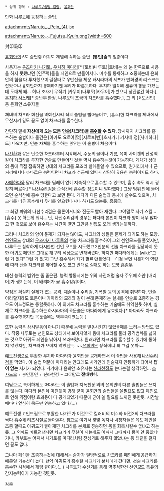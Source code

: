  * 상위 항목 : [[나루토/술법 일람]], [[윤회안]]

만화 [[나루토]]에 등장하는 술법.

attachment:/Naruto_-_Pein_(4).jpg

attachment:/Naruto_-_Fujutsu_Kyuin.png?width=600

封印吸印

[[윤회안]]의 6도 술법중 아귀도 계열에 속하는 술법. '''[봉인]술'''의 일종이다.

사용자는 [[우즈마키 나가토]], [[우치하 마다라]][* [토비(나루토)|토비]는 왜 눈 한쪽으로 사용을 하지 못했냐면 [인주력]들을 페인으로 만들어서다. 미수를 통제하고 조종하는데 윤회안의 힘을 다 투자했으며 결정타로 우반신을 체운 하시라마의 세포가 만화경의 리스크는 잡았으나 윤회안까지 통제하기엔 무리가 따른듯하다. 우치하 일족에 센쥬의 힘을 가졌는데 도대체 왜... 허나 초사기 무적기 [카무이(나루토)|카무이]가 있으니 상관없긴 하다.], [[우치하 사스케]][* 종반부 한정. 나루토의 조금의 차크라를 흡수했다.], 그 외 [육도선인] 등 윤회안 소유자들

체내의 차크라 회전을 역회전시켜 적의 술법을 빨아들이고, [흡수]한 차크라를 체내에서 무산시켜 밑도 끝도 없이 차크라를 흡수한다.

간단히 말해 '''자신에게 오는 모든 인술(차크라)을 [[흡수]]할 수 있다'''. 당시까지 차크라를 흡수하는 술법이나 물건은 [아카도 요로이|몇][지로보|번][호시가키 키사메|정][사메하다|도] 나왔지만, 인술 자체를 흡수하는 경우는 이 술법이 처음이다.

[[나선환]]과 같은 단순한 차크라부터 시작해서, 수둔의 물이나 기름, 육미 사이켄의 산성액 같이 차크라를 투자한 인술로 만들어진 것들 역시 흡수하는것이 가능하다. 게다가 상대의 몸에 직접 접촉하면 상대의 차크라를 모조리 빨아들일 수 있으므로, 원거리에서나 근거리에서나 까다로운 능력이면서 차크라 수급에 있어서 상당히 유용한 능력이기도 하다.

[[사메하다]]와 달리 차크라를 딜레이 없이 지속적으로 흡수할 수 있으며, 흡수 속도 역시 굉장히 빠르다.[* [[나선수리검]]을 순식간에 흡수할 정도이니 말다했다.] 그냥 범위 안에 들어오면 순식간에 흡수 당한다고 보면 된다. 게다가 다른 술법과 동시에 쓸수도 있으며, 차크라를 너무 흡수해서 무리를 일으킨다거나 하지도 않는듯. [[흠좀무]].

그 최강 파워의 나선수리검은 물론이거니와 진둔도 빨아 재낀다. 그야말로 사기 스킬… [흡수] 못 하는게 뭐냐… 단, 나선수리검의 경우는 마다라 본인이 차크라 양이 너무 많다고 한 것으로 보아 흡수하는 시간이 길면 그만큼 빈틈도 오래 생기는듯하다.

그러나 차크라의 양이 문제가 되지는 않아도, 차크라의 성질은 문제가 되기도 하는 모양. [[선인모드]] 상태의 [[우즈마키 나루토]]의 선술 차크라를 흡수하여 그의 선인모드를 풀었지만, 나루토는 침착하게 다시한번 선인 모드를 시도했고 2인분의 선술 차크라를 감당하지 못한 아귀도 페인은 그대로 개구리 석상으로 변해버렸다. 하지만 마다라에게는 [wiki:"그런 거 없다"그런 거 없고] 그냥 흡수해서 자기 껄로 만들었다... 이걸 보면 사용자의 역량에 따라 선술 차크라를 제어할 수도 있고 반대로 실패도 하는 모양.[[흠좀무]]

대신 능력의 범위는 좀 좁은편. 능력 발동시에는 위의 사진처럼 술자 주위에 하얀 [배리어]가 생기는데, 이 배리어가 곧 흡수범위이다.

약점은 확실히 실체가 있는 공격. 체술이나 수리검, 기폭찰 등의 공격에 취약하다. 인술이라할지라도 토둔이나 가아라의 모래와 같이 본래 존재하는 실체를 인술로 조종하는 경우도 어느정도는 통할듯하다. 이 외에도 차크라를 흡수하는 기술에도 취약한듯 하며, 실제로 차크라를 흡수하는 하시라마의 목둔술은 마다라에게 유효했다.[* 마다라도 차크라를 흡수했겠지만 목둔술에는 역부족이였는듯.]

또한 능력은 상시발동이 아니기 때문에 능력을 발동시키지 않았을때를 노리는 방법도 있다. 작중 나루토는 선인모드 상태에서 보이지않게 몸에 차크라를 둘러 공격범위를 넓히는 것으로 아귀도 페인을 낚아서 쓰러뜨렸다. 원래라면 차크라를 흡수할수 있기에 통하지 않겠지만, 차크라가 보이지 않았던듯. ~~[[윤회안]]은 장식이냐 왜 그걸 못봐~~

[[예토전생]]으로 부활한 우치하 마다라가 윤회안을 공개하면서 이 술법을 사용해 [[나선수리검]]을 막았다. 이 술법 덕분에 마다라는 안그래도 사기인데 인술까지 안통하게 되어서 '''답이 없는''' 사기가 되었다. 거기에다 윤회안 소유자는 [[신라천정]]도 쓴다는걸 생각하면… [[스사노오(나루토)|스사노오]] + 봉인흡인 + 신라천정 = 그야말로 '''절대방어'''.

여담으로, 특이하게도 마다라는 이 술법과 지폭천성 외의 윤회안의 다른 술법들은 쓰지를 않는다. 마다라 본인이 미친듯이 강해 굳이 윤회안의 술법들을 쓸필요도 없고 페인으로 인해 약점이랑 효과등이 다 공개되었기 때문에 굳이 쓸 필요를 느끼진 못한듯. 시간날때마다 열심히 목둔만 연습하고 있다.(…)

예토전생 고인드립으로 부활한 나가토가 이것으로 킬러비의 미수화 버전2의 차크라를 싹다 흡수해 리즈시절로 돌아온다. 참고로 여기서 몇몇 독자나 시청자들은 육도 페인을 조종 할때도 아귀도가 빨아재낀 차크라를 본체로 전송하면 몸을 회복시킬수 없냐고 하는듯. 그 외에도 예토전생되면 차크라가 무한이 되는데도 어째서 그때까지 몸이 안 좋았냐거나, 카부토는 어째서 나가토를 마다라처럼 전성기로 해주지 않았냐는 등 태클을 걸자면 끝도 없다.

그나마 페인을 조종하는것에 대해서는 술자가 일방적으로 차크라를 페인에게 공급하기 때문일 가능성이 높다. 만약 아귀도가 흡수한 차크라가 본체에게 간다면, 선술 차크라를 흡수한 시점에서 게임 끝이다.(…) 나루토가 수신기를 통해 역추적한건 선인모드 특유의 감지능력이기 가능한 것인듯.

[[각주]]

